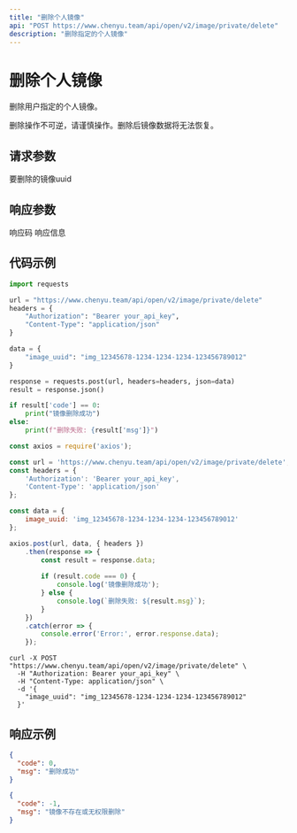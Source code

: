 ```yaml
---
title: "删除个人镜像"
api: "POST https://www.chenyu.team/api/open/v2/image/private/delete"
description: "删除指定的个人镜像"
---
```


# 删除个人镜像

删除用户指定的个人镜像。

<Warning>
删除操作不可逆，请谨慎操作。删除后镜像数据将无法恢复。
</Warning>

## 请求参数

<ParamField body="image_uuid" type="string" required>
  要删除的镜像uuid
</ParamField>

## 响应参数

<ResponseField name="code" type="integer">
  响应码
</ResponseField>

<ResponseField name="msg" type="string">
  响应信息
</ResponseField>

## 代码示例

<CodeGroup>

```python Python
import requests

url = "https://www.chenyu.team/api/open/v2/image/private/delete"
headers = {
    "Authorization": "Bearer your_api_key",
    "Content-Type": "application/json"
}

data = {
    "image_uuid": "img_12345678-1234-1234-1234-123456789012"
}

response = requests.post(url, headers=headers, json=data)
result = response.json()

if result['code'] == 0:
    print("镜像删除成功")
else:
    print(f"删除失败: {result['msg']}")
```

```javascript JavaScript
const axios = require('axios');

const url = 'https://www.chenyu.team/api/open/v2/image/private/delete';
const headers = {
    'Authorization': 'Bearer your_api_key',
    'Content-Type': 'application/json'
};

const data = {
    image_uuid: 'img_12345678-1234-1234-1234-123456789012'
};

axios.post(url, data, { headers })
    .then(response => {
        const result = response.data;
        
        if (result.code === 0) {
            console.log('镜像删除成功');
        } else {
            console.log(`删除失败: ${result.msg}`);
        }
    })
    .catch(error => {
        console.error('Error:', error.response.data);
    });
```

```curl cURL
curl -X POST "https://www.chenyu.team/api/open/v2/image/private/delete" \
  -H "Authorization: Bearer your_api_key" \
  -H "Content-Type: application/json" \
  -d '{
    "image_uuid": "img_12345678-1234-1234-1234-123456789012"
  }'
```

</CodeGroup>

## 响应示例

<CodeGroup>

```json 成功响应
{
  "code": 0,
  "msg": "删除成功"
}
```

```json 失败响应
{
  "code": -1,
  "msg": "镜像不存在或无权限删除"
}
```

</CodeGroup>